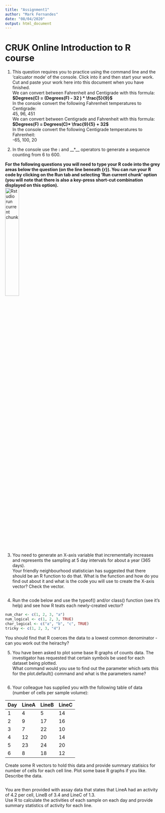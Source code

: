```yaml
---
title: "Assignment1"
author: "Mark Fernandes"
date: "08/04/2020"
output: html_document
---
```


# __CRUK Online Introduction to R course__

1) This question requires you to practice using the command line and the 'calcuator mode' of the console. Click into it and then start your work.
Cut and paste your work here into this document when you have finished.   
We can convert between Fahrenheit and Centigrade with this formula:    
__$Degrees(C) = (Degrees(F) - 32 ) * \frac{5}{9}$__   
In the console convert the following Fahrenheit temperatures to Centigrade:       
45, 96, 451    
We can convert between Centigrade and Fahrenheit with this formula:    
__$Degrees(F) = Degrees(C)* \frac{9}{5} + 32$__   
In the console convert the following Centigrade temperatures to Fahrenheit:       
-65, 100, 20


2) In the console use the __:__ and __*__ operators to generate a sequence counting from 6 to 600.    


__For the following questions you will need to type your R code into the grey areas below the question (on the line beneath {r}). You can run your R code by clicking on the Run tab and selecting 'Run current chunk' option (you will note that there is also a key-press short-cut combination displayed on this option).__    
<img src="images/Rstudio_runchunk.png" alt="Rstudio run current chunk" width="30%">      

3) You need to generate an X-axis variable that incrememtally increases and represents the sampling at 5 day intervals for about a year (365 days).    
Your friendly neighbourhood statistician has suggested that there should be an R function to do that. What is the function and how do you find out about it and what is the code you will use to create the X-axis vector? Check the vector.
```r

```

4) Run the code below and use the typeof() and/or class() function (see it's help) and see how R teats each newly-created vector?
```r
num_char <- c(1, 2, 3, "a")
num_logical <- c(1, 2, 3, TRUE)
char_logical <- c("a", "b", "c", TRUE)
tricky <- c(1, 2, 3, "4")
```
You should find that R coerces the data to a lowest common denominator - can you work out the heirachy?     

5) You have been asked to plot some base R graphs of counts data. The investigator has requested that certain symbols be used for each dataset being plotted.    
What command would you use to find out the parameter which sets this for the plot.default() command and what is the parameters name?
```r

```

6) Your colleague has supplied you with the following table of data (number of cells per sample volume):   

| Day | LineA | LineB | LineC |
| --  | ---   | ---   | ---   |
| 1   |   4   |    5  |   14   |
| 2   |   9   |   17  |   16   |
| 3   |   7   |   22  |   10  |
| 4   |   12   |  20   |   14  |
| 5   |   23    |   24  |   20 |
| 6   |   8    |  18  |   12    |

Create some R vectors to hold this data and provide summary statisics for number of cells for each cell line. Plot some base R graphs if you like. Describe the data. 
```r

```

You are then provided with assay data that states that LineA had an activity of 4.2 per cell, LineB of 3.4 and LineC of 1.3.    
Use R to calculate the activities of each sample on each day and provide summary statistics of activity for each line.    
```r

```



